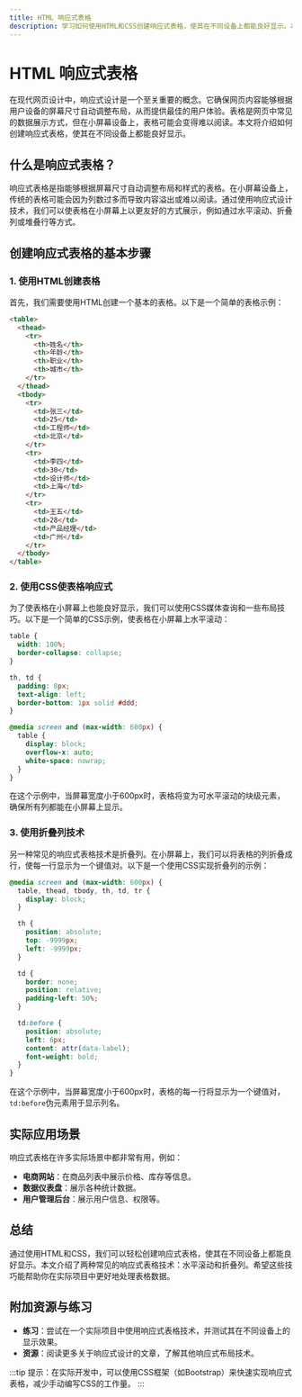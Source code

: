 ```yaml
---
title: HTML 响应式表格
description: 学习如何使用HTML和CSS创建响应式表格，使其在不同设备上都能良好显示。本文适合初学者，包含代码示例和实际应用场景。
---
```


# HTML 响应式表格

在现代网页设计中，响应式设计是一个至关重要的概念。它确保网页内容能够根据用户设备的屏幕尺寸自动调整布局，从而提供最佳的用户体验。表格是网页中常见的数据展示方式，但在小屏幕设备上，表格可能会变得难以阅读。本文将介绍如何创建响应式表格，使其在不同设备上都能良好显示。

## 什么是响应式表格？

响应式表格是指能够根据屏幕尺寸自动调整布局和样式的表格。在小屏幕设备上，传统的表格可能会因为列数过多而导致内容溢出或难以阅读。通过使用响应式设计技术，我们可以使表格在小屏幕上以更友好的方式展示，例如通过水平滚动、折叠列或堆叠行等方式。

## 创建响应式表格的基本步骤

### 1. 使用HTML创建表格

首先，我们需要使用HTML创建一个基本的表格。以下是一个简单的表格示例：

```html
<table>
  <thead>
    <tr>
      <th>姓名</th>
      <th>年龄</th>
      <th>职业</th>
      <th>城市</th>
    </tr>
  </thead>
  <tbody>
    <tr>
      <td>张三</td>
      <td>25</td>
      <td>工程师</td>
      <td>北京</td>
    </tr>
    <tr>
      <td>李四</td>
      <td>30</td>
      <td>设计师</td>
      <td>上海</td>
    </tr>
    <tr>
      <td>王五</td>
      <td>28</td>
      <td>产品经理</td>
      <td>广州</td>
    </tr>
  </tbody>
</table>
```

### 2. 使用CSS使表格响应式

为了使表格在小屏幕上也能良好显示，我们可以使用CSS媒体查询和一些布局技巧。以下是一个简单的CSS示例，使表格在小屏幕上水平滚动：

```css
table {
  width: 100%;
  border-collapse: collapse;
}

th, td {
  padding: 8px;
  text-align: left;
  border-bottom: 1px solid #ddd;
}

@media screen and (max-width: 600px) {
  table {
    display: block;
    overflow-x: auto;
    white-space: nowrap;
  }
}
```

在这个示例中，当屏幕宽度小于600px时，表格将变为可水平滚动的块级元素，确保所有列都能在小屏幕上显示。

### 3. 使用折叠列技术

另一种常见的响应式表格技术是折叠列。在小屏幕上，我们可以将表格的列折叠成行，使每一行显示为一个键值对。以下是一个使用CSS实现折叠列的示例：

```css
@media screen and (max-width: 600px) {
  table, thead, tbody, th, td, tr {
    display: block;
  }

  th {
    position: absolute;
    top: -9999px;
    left: -9999px;
  }

  td {
    border: none;
    position: relative;
    padding-left: 50%;
  }

  td:before {
    position: absolute;
    left: 6px;
    content: attr(data-label);
    font-weight: bold;
  }
}
```

在这个示例中，当屏幕宽度小于600px时，表格的每一行将显示为一个键值对，`td:before`伪元素用于显示列名。

## 实际应用场景

响应式表格在许多实际场景中都非常有用，例如：

- **电商网站**：在商品列表中展示价格、库存等信息。
- **数据仪表盘**：展示各种统计数据。
- **用户管理后台**：展示用户信息、权限等。

## 总结

通过使用HTML和CSS，我们可以轻松创建响应式表格，使其在不同设备上都能良好显示。本文介绍了两种常见的响应式表格技术：水平滚动和折叠列。希望这些技巧能帮助你在实际项目中更好地处理表格数据。

## 附加资源与练习

- **练习**：尝试在一个实际项目中使用响应式表格技术，并测试其在不同设备上的显示效果。
- **资源**：阅读更多关于响应式设计的文章，了解其他响应式布局技术。

:::tip
提示：在实际开发中，可以使用CSS框架（如Bootstrap）来快速实现响应式表格，减少手动编写CSS的工作量。
:::